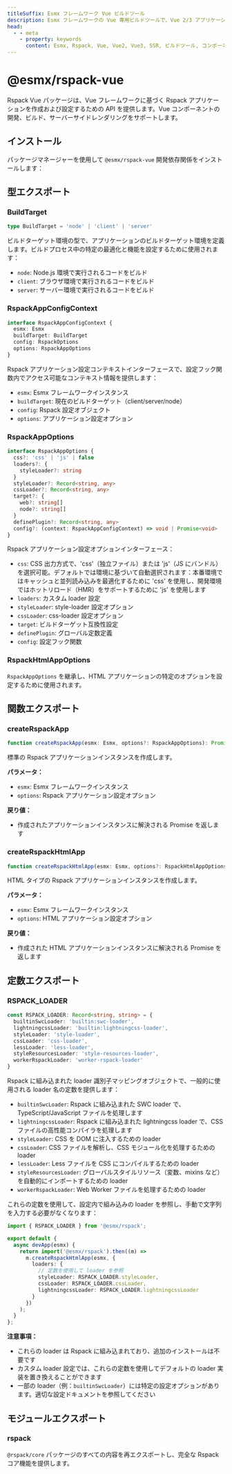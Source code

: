 ```yaml
---
titleSuffix: Esmx フレームワーク Vue ビルドツール
description: Esmx フレームワークの Vue 専用ビルドツールで、Vue 2/3 アプリケーションのビルドを完全にサポートします。コンポーネント開発、SSR レンダリング、パフォーマンス最適化などの機能を提供します。
head:
  - - meta
    - property: keywords
      content: Esmx, Rspack, Vue, Vue2, Vue3, SSR, ビルドツール, コンポーネント開発, サーバーサイドレンダリング, パフォーマンス最適化
---
```



# @esmx/rspack-vue

Rspack Vue パッケージは、Vue フレームワークに基づく Rspack アプリケーションを作成および設定するための API を提供します。Vue コンポーネントの開発、ビルド、サーバーサイドレンダリングをサポートします。

## インストール

パッケージマネージャーを使用して `@esmx/rspack-vue` 開発依存関係をインストールします：

<PackageManagerTabs command="install @esmx/rspack-vue -D" />

## 型エクスポート

### BuildTarget

```ts
type BuildTarget = 'node' | 'client' | 'server'
```

ビルドターゲット環境の型で、アプリケーションのビルドターゲット環境を定義します。ビルドプロセス中の特定の最適化と機能を設定するために使用されます：
- `node`: Node.js 環境で実行されるコードをビルド
- `client`: ブラウザ環境で実行されるコードをビルド
- `server`: サーバー環境で実行されるコードをビルド

### RspackAppConfigContext

```ts
interface RspackAppConfigContext {
  esmx: Esmx
  buildTarget: BuildTarget
  config: RspackOptions
  options: RspackAppOptions
}
```

Rspack アプリケーション設定コンテキストインターフェースで、設定フック関数内でアクセス可能なコンテキスト情報を提供します：
- `esmx`: Esmx フレームワークインスタンス
- `buildTarget`: 現在のビルドターゲット（client/server/node）
- `config`: Rspack 設定オブジェクト
- `options`: アプリケーション設定オプション

### RspackAppOptions

```ts
interface RspackAppOptions {
  css?: 'css' | 'js' | false
  loaders?: {
    styleLoader?: string
  }
  styleLoader?: Record<string, any>
  cssLoader?: Record<string, any>
  target?: {
    web?: string[]
    node?: string[]
  }
  definePlugin?: Record<string, any>
  config?: (context: RspackAppConfigContext) => void | Promise<void>
}
```

Rspack アプリケーション設定オプションインターフェース：
- `css`: CSS 出力方式で、'css'（独立ファイル）または 'js'（JS にバンドル）を選択可能。デフォルトでは環境に基づいて自動選択されます：本番環境ではキャッシュと並列読み込みを最適化するために 'css' を使用し、開発環境ではホットリロード（HMR）をサポートするために 'js' を使用します
- `loaders`: カスタム loader 設定
- `styleLoader`: style-loader 設定オプション
- `cssLoader`: css-loader 設定オプション
- `target`: ビルドターゲット互換性設定
- `definePlugin`: グローバル定数定義
- `config`: 設定フック関数

### RspackHtmlAppOptions

`RspackAppOptions` を継承し、HTML アプリケーションの特定のオプションを設定するために使用されます。

## 関数エクスポート

### createRspackApp

```ts
function createRspackApp(esmx: Esmx, options?: RspackAppOptions): Promise<App>
```

標準の Rspack アプリケーションインスタンスを作成します。

**パラメータ：**
- `esmx`: Esmx フレームワークインスタンス
- `options`: Rspack アプリケーション設定オプション

**戻り値：**
- 作成されたアプリケーションインスタンスに解決される Promise を返します

### createRspackHtmlApp

```ts
function createRspackHtmlApp(esmx: Esmx, options?: RspackHtmlAppOptions): Promise<App>
```

HTML タイプの Rspack アプリケーションインスタンスを作成します。

**パラメータ：**
- `esmx`: Esmx フレームワークインスタンス
- `options`: HTML アプリケーション設定オプション

**戻り値：**
- 作成された HTML アプリケーションインスタンスに解決される Promise を返します

## 定数エクスポート
### RSPACK_LOADER

```ts
const RSPACK_LOADER: Record<string, string> = {
  builtinSwcLoader: 'builtin:swc-loader',
  lightningcssLoader: 'builtin:lightningcss-loader',
  styleLoader: 'style-loader',
  cssLoader: 'css-loader',
  lessLoader: 'less-loader',
  styleResourcesLoader: 'style-resources-loader',
  workerRspackLoader: 'worker-rspack-loader'
}
```

Rspack に組み込まれた loader 識別子マッピングオブジェクトで、一般的に使用される loader 名の定数を提供します：

- `builtinSwcLoader`: Rspack に組み込まれた SWC loader で、TypeScript/JavaScript ファイルを処理します
- `lightningcssLoader`: Rspack に組み込まれた lightningcss loader で、CSS ファイルの高性能コンパイラを処理します
- `styleLoader`: CSS を DOM に注入するための loader
- `cssLoader`: CSS ファイルを解析し、CSS モジュール化を処理するための loader
- `lessLoader`: Less ファイルを CSS にコンパイルするための loader
- `styleResourcesLoader`: グローバルスタイルリソース（変数、mixins など）を自動的にインポートするための loader
- `workerRspackLoader`: Web Worker ファイルを処理するための loader

これらの定数を使用して、設定内で組み込みの loader を参照し、手動で文字列を入力する必要がなくなります：

```ts title="src/entry.node.ts"
import { RSPACK_LOADER } from '@esmx/rspack';

export default {
  async devApp(esmx) {
    return import('@esmx/rspack').then((m) =>
      m.createRspackHtmlApp(esmx, {
        loaders: {
          // 定数を使用して loader を参照
          styleLoader: RSPACK_LOADER.styleLoader,
          cssLoader: RSPACK_LOADER.cssLoader,
          lightningcssLoader: RSPACK_LOADER.lightningcssLoader
        }
      })
    );
  }
};
```

**注意事項：**
- これらの loader は Rspack に組み込まれており、追加のインストールは不要です
- カスタム loader 設定では、これらの定数を使用してデフォルトの loader 実装を置き換えることができます
- 一部の loader（例：`builtinSwcLoader`）には特定の設定オプションがあります。適切な設定ドキュメントを参照してください

## モジュールエクスポート

### rspack

`@rspack/core` パッケージのすべての内容を再エクスポートし、完全な Rspack コア機能を提供します。